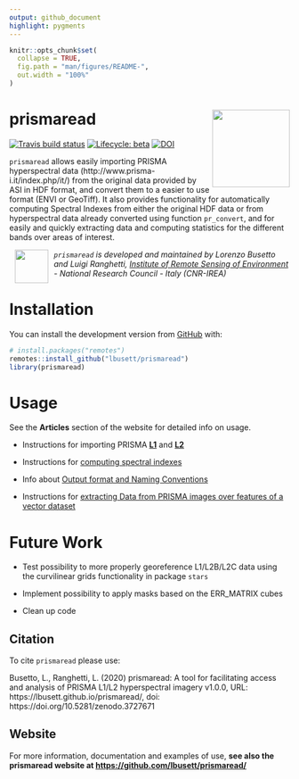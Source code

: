 ```yaml
---
output: github_document 
highlight: pygments
---
```


<!-- README.md is generated from README.Rmd. Please edit that file -->

```r
knitr::opts_chunk$set(
  collapse = TRUE,
  fig.path = "man/figures/README-",
  out.width = "100%"
)
```

# prismaread <a href='https://github.com/lbusett/prismaread'><img src='man/figures/logo.png' align="right" height="139" /></a>

<!-- badges: start -->
[![Travis build status](https://travis-ci.org/lbusett/prismaread.svg?branch=master)](https://travis-ci.org/lbusett/prismaread)
[![Lifecycle: beta](https://img.shields.io/badge/lifecycle-beta-blue.svg)](https://www.tidyverse.org/lifecycle/#beta)
[![DOI](https://zenodo.org/badge/211091818.svg)](https://zenodo.org/badge/latestdoi/211091818)
<!-- badges: end -->

`prismaread` allows easily importing PRISMA hyperspectral data (http://www.prisma-i.it/index.php/it/)  from the original data provided by ASI in HDF format, and convert them to a easier to use format (ENVI or GeoTiff). It also provides functionality for automatically computing Spectral Indexes from either the original HDF data or from hyperspectral data already converted using function `pr_convert`, and for easily and quickly extracting data and computing statistics for the different bands over areas of interest.


<a href="http://www.irea.cnr.it/en/"> <img src="man/figures/logo_irea.png" height="60" align="left" style="vertical-align:middle;margin:0px 10px"/></a> 

_`prismaread` is developed and maintained by Lorenzo Busetto and Luigi Ranghetti, 
[Institute of Remote Sensing of Environment](http://www.irea.cnr.it/en/) - National Research Council - Italy (CNR-IREA)_

# Installation

You can install the development version from [GitHub](https://github.com/) with:

``` r
# install.packages("remotes")
remotes::install_github("lbusett/prismaread")
library(prismaread)
```

# Usage

See the __Articles__ section of the website for detailed info on usage. 

- Instructions for importing PRISMA [__L1__](articles/Importing-Level-1-Data.html) and 
[__L2__](articles/Importing-Level-2-Data.html)

- Instructions for [computing spectral indexes](articles/Computing-Spectral-Indexes)

- Info about [Output format and Naming Conventions](articles/Output-Format-and-Naming.html)

- Instructions for [extracting Data from PRISMA images over features of a vector dataset](articles/Extracting-data-over-vector.html)


# Future Work

- Test possibility to more properly georeference L1/L2B/L2C data using the curvilinear
grids functionality in package `stars`

- Implement possibility to apply masks based on the ERR_MATRIX cubes

- Clean up code


## Citation
  
To cite `prismaread` please use:

Busetto, L., Ranghetti, L. (2020) prismaread: A tool for facilitating access and analysis of PRISMA L1/L2 hyperspectral imagery v1.0.0, URL: https://lbusett.github.io/prismaread/, doi: https://doi.org/10.5281/zenodo.3727671

## Website

For more information, documentation and examples of use, __see also the prismaread website at [https://github.com/lbusett/prismaread/](https://github.com/lbusett/prismaread/)__ 
